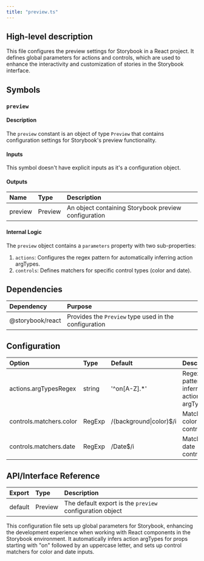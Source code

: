 ```yaml
---
title: "preview.ts"
---
```


## High-level description
This file configures the preview settings for Storybook in a React project. It defines global parameters for actions and controls, which are used to enhance the interactivity and customization of stories in the Storybook interface.

## Symbols

### `preview`
#### Description
The `preview` constant is an object of type `Preview` that contains configuration settings for Storybook's preview functionality.

#### Inputs
This symbol doesn't have explicit inputs as it's a configuration object.

#### Outputs
| Name | Type | Description |
|:-----|:-----|:------------|
| preview | Preview | An object containing Storybook preview configuration |

#### Internal Logic
The `preview` object contains a `parameters` property with two sub-properties:

1. `actions`: Configures the regex pattern for automatically inferring action argTypes.
2. `controls`: Defines matchers for specific control types (color and date).

## Dependencies
| Dependency | Purpose |
|:-----------|:--------|
| @storybook/react | Provides the `Preview` type used in the configuration |

## Configuration
| Option | Type | Default | Description |
|:-------|:-----|:--------|:------------|
| actions.argTypesRegex | string | '^on[A-Z].*' | Regex pattern for inferring action argTypes |
| controls.matchers.color | RegExp | /(background\|color)$/i | Matcher for color controls |
| controls.matchers.date | RegExp | /Date$/i | Matcher for date controls |

## API/Interface Reference
| Export | Type | Description |
|:-------|:-----|:------------|
| default | Preview | The default export is the `preview` configuration object |

This configuration file sets up global parameters for Storybook, enhancing the development experience when working with React components in the Storybook environment. It automatically infers action argTypes for props starting with "on" followed by an uppercase letter, and sets up control matchers for color and date inputs.